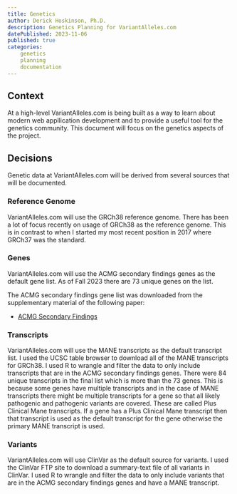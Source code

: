 ```yaml
---
title: Genetics
author: Derick Hoskinson, Ph.D.
description: Genetics Planning for VariantAlleles.com
datePublished: 2023-11-06
published: true
categories:
    genetics
    planning
    documentation
---
```


## Context

At a high-level VariantAlleles.com is being built as a way to learn about modern web appllication development and to provide a useful tool for the genetics community. This document will focus on the genetics aspects of the project.

## Decisions

Genetic data at VariantAlleles.com will be derived from several sources that will be documented.

### Reference Genome

VariantAlleles.com will use the GRCh38 reference genome. There has been a lot of focus recently on usage of GRCh38 as the reference genome. This is in contrast to when I started my most recent position in 2017 where GRCh37 was the standard.

### Genes

VariantAlleles.com will use the ACMG secondary findings genes as the default gene list. As of Fall 2023 there are 73 unique genes on the list.

The ACMG secondary findings gene list was downloaded from the supplementary material of the following paper:

- [ACMG Secondary Findings](https://pubmed.ncbi.nlm.nih.gov/34012068/)

### Transcripts

VariantAlleles.com will use the MANE transcripts as the default transcript list. I used the UCSC table browser to download all of the MANE transcripts for GRCh38. I used R to wrangle and filter the data to only include transcripts that are in the ACMG secondary findings genes. There were 84 unique transcripts in the final list which is more than the 73 genes. This is because some genes have multiple transcripts and in the case of MANE transcripts there might be multiple transcripts for a gene so that all likely pathogenic and pathogenic variants are covered. These are called Plus Clinical Mane transcripts. If a gene has a Plus Clinical Mane transcript then that transcript is used as the default transcript for the gene otherwise the primary MANE transcript is used.

### Variants

VariantAlleles.com will use ClinVar as the default source for variants. I used the ClinVar FTP site to download a summary-text file of all variants in ClinVar. I used R to wrangle and filter the data to only include variants that are in the ACMG secondary findings genes and have a MANE transcript.
